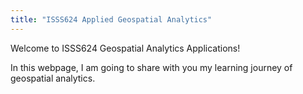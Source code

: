 ```yaml
---
title: "ISSS624 Applied Geospatial Analytics"
---
```


Welcome to ISSS624 Geospatial Analytics Applications!

In this webpage, I am going to share with you my learning journey of geospatial analytics.
